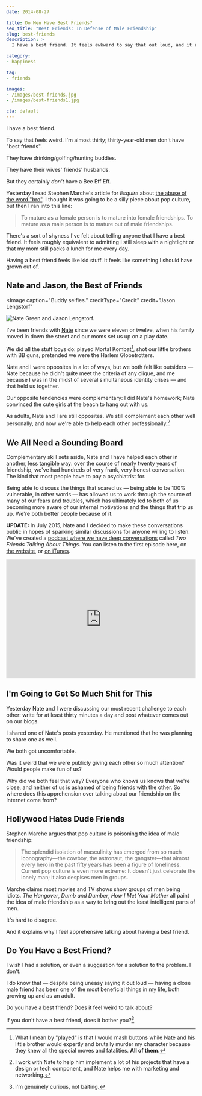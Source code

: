 ```yaml
---
date: 2014-08-27

title: Do Men Have Best Friends?
seo_title: "Best Friends: In Defense of Male Friendship"
slug: best-friends
description: >
  I have a best friend. It feels awkward to say that out loud, and it really shouldn't. Why are men ashamed to have close relationships with other men?

category:
- happiness

tag:
- friends

images:
- /images/best-friends.jpg
- /images/best-friends1.jpg

cta: default
---
```



I have a best friend.

To say that feels weird. I'm almost thirty; thirty-year-old men don't have "best
friends".

They have drinking/golfing/hunting buddies.

They have their wives' friends' husbands.

But they certainly _don't_ have a Bee Eff Eff.

Yesterday I read Stephen Marche's article for _Esquire_ about [the abuse of the
word "bro"][1]. I thought it was going to be a silly piece about pop culture,
but then I ran into this line:

> To mature as a female person is to mature into female friendships. To mature
> as a male person is to mature out of male friendships.

There's a sort of shyness I've felt about telling anyone that I have a best
friend. It feels roughly equivalent to admitting I still sleep with a nightlight
or that my mom still packs a lunch for me every day.

Having a best friend feels like kid stuff. It feels like something I should have
grown out of.

## Nate and Jason, the Best of Friends

<Image
  caption="Buddy selfies."
  creditType="Credit"
  credit="Jason Lengstorf"
>

  ![Nate Green and Jason Lengstorf.](images/best-friends1.jpg)

</Image>

I've been friends with [Nate][2] since we were eleven or twelve, when his family
moved in down the street and our moms set us up on a play date.

We did all the stuff boys do: played Mortal Kombat[^fatalities], shot our little
brothers with BB guns, pretended we were the Harlem Globetrotters.

[^fatalities]:
    What I mean by "played" is that I would mash buttons while Nate and his little brother would expertly and brutally murder my character because they knew all the special moves and fatalities. **All of them.**

Nate and I were opposites in a lot of ways, but we both felt like outsiders —
Nate because he didn't quite meet the criteria of any clique, and me because I
was in the midst of several simultaneous identity crises — and that held us
together.

Our opposite tendencies were complementary: I did Nate's homework; Nate
convinced the cute girls at the beach to hang out with us.

As adults, Nate and I are still opposites. We still complement each other well
personally, and now we're able to help each other professionally.[^symbiosis]

[^symbiosis]:
    I work with Nate to help him implement a lot of his projects that have a design or tech component, and Nate helps me with marketing and networking.

## We All Need a Sounding Board

Complementary skill sets aside, Nate and I have helped each other in another,
less tangible way: over the course of nearly twenty years of friendship, we've
had hundreds of very frank, very honest conversation. The kind that most people
have to pay a psychiatrist for.

Being able to discuss the things that scared us — being able to be 100%
vulnerable, in other words — has allowed us to work through the source of many
of our fears and troubles, which has ultimately led to both of us becoming more
aware of our internal motivations and the things that trip us up. We're both
better people because of it.

**UPDATE:** In July 2015, Nate and I decided to make these conversations public
in hopes of sparking similar discussions for anyone willing to listen. We've
created a [podcast where we have deep conversations][3] called _Two Friends
Talking About Things_. You can listen to the first episode here, on [the
website][4], or [on iTunes][5].

<iframe width="100%" height="315" scrolling="no" frameborder="no" src="https://w.soundcloud.com/player/?url=https%3A//api.soundcloud.com/playlists/127426147&color=eb7f00&auto_play=false&hide_related=true&show_comments=true&show_user=false&show_reposts=false"></iframe>

## I'm Going to Get So Much Shit for This

Yesterday Nate and I were discussing our most recent challenge to each other:
write for at least thirty minutes a day and post whatever comes out on our
blogs.

I shared one of Nate's posts yesterday. He mentioned that he was planning to
share one as well.

We both got uncomfortable.

Was it weird that we were publicly giving each other so much attention? Would
people make fun of us?

Why did we both feel that way? Everyone who knows us knows that we're close, and
neither of us is ashamed of being friends with the other. So where does this
apprehension over talking about our friendship on the Internet come from?

## Hollywood Hates Dude Friends

Stephen Marche argues that pop culture is poisoning the idea of male friendship:

> The splendid isolation of masculinity has emerged from so much iconography—the
> cowboy, the astronaut, the gangster—that almost every hero in the past fifty
> years has been a figure of loneliness. Current pop culture is even more
> extreme: It doesn't just celebrate the lonely man; it also despises men in
> groups.

Marche claims most movies and TV shows show groups of men being idiots. _The
Hangover_, _Dumb and Dumber_, _How I Met Your Mother_ all paint the idea of male
friendship as a way to bring out the least intelligent parts of men.

It's hard to disagree.

And it explains why I feel apprehensive talking about having a best friend.

## Do You Have a Best Friend?

I wish I had a solution, or even a suggestion for a solution to the problem. I
don't.

I do know that — despite being uneasy saying it out loud — having a close male
friend has been one of the most beneficial things in my life, both growing up
and as an adult.

Do you have a best friend? Does it feel weird to talk about?

If you don't have a best friend, does it bother you?[^honest]

[^honest]:
    I'm genuinely curious, not baiting.

[1]: http://www.esquire.com/blogs/culture/on-bro-0914
[2]: http://thenategreenexperience.com/
[3]: http://www.2FTAT.com?utm_source=best-friends&utm_medium=site-link&utm_campaign=lengstorf-com
[4]: http://www.2ftat.com/episode/00-what-are-we-talking-about/?utm_source=best-friends&utm_medium=episode-link&utm_campaign=lengstorf-com
[5]: http://bit.ly/hear2FTAT
